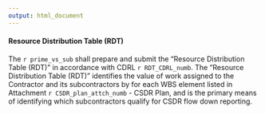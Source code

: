 ```yaml
---
output: html_document
---
```


#### Resource Distribution Table (RDT)
The `r prime_vs_sub` shall prepare and submit the "Resource Distribution Table (RDT)" in accordance with CDRL `r RDT_CDRL_numb`. The "Resource Distribution Table (RDT)" identifies the value of work assigned to the Contractor and its subcontractors by for each WBS element listed in Attachment `r CSDR_plan_attch_numb` - CSDR Plan, and is the primary means of identifying which subcontractors qualify for CSDR flow down reporting.  
